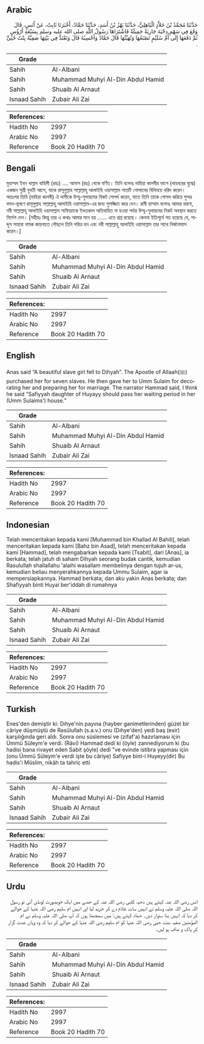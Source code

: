 ## Arabic


<div dir="rtl" lang="ar" style={{fontSize:'larger',backgroundColor:'#f8f9fa',padding:20}}>
حَدَّثَنَا مُحَمَّدُ بْنُ خَلاَّدٍ الْبَاهِلِيُّ، حَدَّثَنَا بَهْزُ بْنُ أَسَدٍ، حَدَّثَنَا حَمَّادٌ، أَخْبَرَنَا ثَابِتٌ، عَنْ أَنَسٍ، قَالَ وَقَعَ فِي سَهْمِ دِحْيَةَ جَارِيَةٌ جَمِيلَةٌ فَاشْتَرَاهَا رَسُولُ اللَّهِ صلى الله عليه وسلم بِسَبْعَةِ أَرْؤُسٍ ثُمَّ دَفَعَهَا إِلَى أُمِّ سُلَيْمٍ تَصْنَعُهَا وَتُهَيِّئُهَا قَالَ حَمَّادٌ وَأَحْسِبُهُ قَالَ وَتَعْتَدُّ فِي بَيْتِهَا صَفِيَّةُ بِنْتُ حُيَىٍّ ‏.‏
</div>
<div style={{backgroundColor:'#f8f9fa',padding:20, marginBottom: 10}}><table> <thead> <tr> <th>Grade</th> <th></th> </tr> </thead> <tbody> <tr><td>Sahih</td><td>Al-Albani</td></tr><tr><td>Sahih</td><td>Muhammad Muhyi Al-Din Abdul Hamid</td></tr><tr><td>Sahih</td><td>Shuaib Al Arnaut</td></tr><tr><td>Isnaad Sahih</td><td>Zubair Ali Zai</td></tr></tbody></table><table> <thead> <tr> <th>References:</th> <th></th> </tr> </thead> <tbody><tr><td>Hadith No</td><td>2997</td></tr><tr><td>Arabic No</td><td>2997</td></tr><tr><td>Reference</td><td>Book 20 Hadith 70</td></tr></tbody></table></div>

## Bengali


<div dir="ltr" lang="bn" style={{fontSize:'larger',backgroundColor:'#f8f9fa',padding:20}}>
মুহাম্মদ ইবন খাল্লাদ বাহিলী (রহঃ) .... আনাস (রাঃ) থেকে বর্ণিত। তিনি বলেনঃ দাহিয়া কালবীর ভাগে (খায়বরের যুদ্ধে) একজন সুশ্রী যুবতী আসে, যাকে রাসূলুল্লাহ সাল্লাল্লাহু আলাইহি ওয়াসাল্লাম সাতটি গোলামের বিনিময়ে খরিদ করেন। অতঃপর তিনি (দাহিয়া কালবী) ঐ দাসীকে উম্মু-সুলায়মের নিকট সোপর্দ করেন, যাতে তিনি তাকে গোসল করিয়ে সুন্দর বসন-ভূষণে রাসূলুল্লাহ সাল্লাল্লাহু আলাইহি ওয়াসাল্লাম-এর জন্য সুসজ্জিত করে দেন। রাবী হাম্মাদ বলেনঃ আমার ধারণা, নবী সাল্লাল্লাহু আলাইহি ওয়াসাল্লাম সাফিয়্যাকে ইদ্দতকাল অতিবাহিত না হওয়া পর্যন্ত উম্মু-সুলায়মের নিকট অবস্থান করতে নির্দেশ দেন। [সহীহঃ কিন্তু তার এ কথাঃ আমার মনে হয় ...... এতে প্রশ্ন রয়েছে। কেননা ইতিপূর্বে গত হয়েছে যে, সাদ্দুস সাহাবা নামক জায়গাতে পৌছলে তিনি পবিত্র হন এবং নবী সাল্লাল্লাহু আলাইহি ওয়াসাল্লাম তার সাথে নির্জানাবাস করেন।]
</div>
<div style={{backgroundColor:'#f8f9fa',padding:20, marginBottom: 10}}><table> <thead> <tr> <th>Grade</th> <th></th> </tr> </thead> <tbody> <tr><td>Sahih</td><td>Al-Albani</td></tr><tr><td>Sahih</td><td>Muhammad Muhyi Al-Din Abdul Hamid</td></tr><tr><td>Sahih</td><td>Shuaib Al Arnaut</td></tr><tr><td>Isnaad Sahih</td><td>Zubair Ali Zai</td></tr></tbody></table><table> <thead> <tr> <th>References:</th> <th></th> </tr> </thead> <tbody><tr><td>Hadith No</td><td>2997</td></tr><tr><td>Arabic No</td><td>2997</td></tr><tr><td>Reference</td><td>Book 20 Hadith 70</td></tr></tbody></table></div>

## English


<div dir="ltr" lang="en" style={{fontSize:'larger',backgroundColor:'#f8f9fa',padding:20}}>
Anas said “A beautiful slave girl fell to Dihyah”. The Apostle of Allaah(ﷺ) purchased her for seven slaves. He then gave her to Umm Sulaim for decorating her and preparing her for marriage. The narrator Hammad said, I think he said “Safiyyah daughter of Huyayy should pass her waiting period in her (Umm Sulaims’) house.”
</div>
<div style={{backgroundColor:'#f8f9fa',padding:20, marginBottom: 10}}><table> <thead> <tr> <th>Grade</th> <th></th> </tr> </thead> <tbody> <tr><td>Sahih</td><td>Al-Albani</td></tr><tr><td>Sahih</td><td>Muhammad Muhyi Al-Din Abdul Hamid</td></tr><tr><td>Sahih</td><td>Shuaib Al Arnaut</td></tr><tr><td>Isnaad Sahih</td><td>Zubair Ali Zai</td></tr></tbody></table><table> <thead> <tr> <th>References:</th> <th></th> </tr> </thead> <tbody><tr><td>Hadith No</td><td>2997</td></tr><tr><td>Arabic No</td><td>2997</td></tr><tr><td>Reference</td><td>Book 20 Hadith 70</td></tr></tbody></table></div>

## Indonesian


<div dir="ltr" lang="id" style={{fontSize:'larger',backgroundColor:'#f8f9fa',padding:20}}>
Telah menceritakan kepada kami [Muhammad bin Khallad Al Bahili], telah menceritakan kepada kami [Bahz bin Asad], telah menceritakan kepada kami [Hammad], telah mengabarkan kepada kami [Tsabit], dari [Anas], ia berkata; telah jatuh di saham Dihyah seorang budak cantik, kemudian Rasulullah shallallahu 'alaihi wasallam membelinya dengan tujuh ar-us, kemudian beliau menyerahkannya kepada Ummu Sulaim, agar ia mempersiapkannya. Hammad berkata; dan aku yakin Anas berkata; dan Shafiyyah binti Huyai ber'iddah di rumahnya
</div>
<div style={{backgroundColor:'#f8f9fa',padding:20, marginBottom: 10}}><table> <thead> <tr> <th>Grade</th> <th></th> </tr> </thead> <tbody> <tr><td>Sahih</td><td>Al-Albani</td></tr><tr><td>Sahih</td><td>Muhammad Muhyi Al-Din Abdul Hamid</td></tr><tr><td>Sahih</td><td>Shuaib Al Arnaut</td></tr><tr><td>Isnaad Sahih</td><td>Zubair Ali Zai</td></tr></tbody></table><table> <thead> <tr> <th>References:</th> <th></th> </tr> </thead> <tbody><tr><td>Hadith No</td><td>2997</td></tr><tr><td>Arabic No</td><td>2997</td></tr><tr><td>Reference</td><td>Book 20 Hadith 70</td></tr></tbody></table></div>

## Turkish


<div dir="ltr" lang="tr" style={{fontSize:'larger',backgroundColor:'#f8f9fa',padding:20}}>
Enes'den demiştir ki: Dıhye'nin payına (hayber ganimetlerinden) güzel bir câriye düşmüştü de Rasûlullah (s.a.v.) onu (Dıhye'den) yedi baş (esir) karşılığında geri aldı. Sonra onu süslemesi ve (zifaf'a) hazırlaması için Ümmü Süleym'e verdi. (Râvi) Hammad dedi ki (öyle) zannediyorum ki (bu hadisi bana rivayet eden Sabit şöyle) dedi "ve evinde istibra yapması için (onu Ümmü Süleym'e verdi işte bu câriye) Safiyye bint-i Huyeyy(dir) Bu hadis'i Müslim, nikâh ta tahric etti
</div>
<div style={{backgroundColor:'#f8f9fa',padding:20, marginBottom: 10}}><table> <thead> <tr> <th>Grade</th> <th></th> </tr> </thead> <tbody> <tr><td>Sahih</td><td>Al-Albani</td></tr><tr><td>Sahih</td><td>Muhammad Muhyi Al-Din Abdul Hamid</td></tr><tr><td>Sahih</td><td>Shuaib Al Arnaut</td></tr><tr><td>Isnaad Sahih</td><td>Zubair Ali Zai</td></tr></tbody></table><table> <thead> <tr> <th>References:</th> <th></th> </tr> </thead> <tbody><tr><td>Hadith No</td><td>2997</td></tr><tr><td>Arabic No</td><td>2997</td></tr><tr><td>Reference</td><td>Book 20 Hadith 70</td></tr></tbody></table></div>

## Urdu


<div dir="rtl" lang="ur" style={{fontSize:'larger',backgroundColor:'#f8f9fa',padding:20}}>
انس رضی اللہ عنہ کہتے ہیں دحیہ کلبی رضی اللہ عنہ کے حصے میں ایک خوبصورت لونڈی آئی تو رسول اللہ صلی اللہ علیہ وسلم نے انہیں سات غلام دے کر خرید لیا اور انہیں ام سلیم رضی اللہ عنہا کے حوالے کر دیا کہ انہیں بنا سنوار دیں۔ حماد کہتے ہیں: میں سمجھتا ہوں کہ آپ صلی اللہ علیہ وسلم نے ام المؤمنین صفیہ بنت حیی رضی اللہ عنہا کو ام سلیم رضی اللہ عنہا کے حوالے کر دیا کہ وہ وہاں عدت گزار کر پاک و صاف ہو لیں۔
</div>
<div style={{backgroundColor:'#f8f9fa',padding:20, marginBottom: 10}}><table> <thead> <tr> <th>Grade</th> <th></th> </tr> </thead> <tbody> <tr><td>Sahih</td><td>Al-Albani</td></tr><tr><td>Sahih</td><td>Muhammad Muhyi Al-Din Abdul Hamid</td></tr><tr><td>Sahih</td><td>Shuaib Al Arnaut</td></tr><tr><td>Isnaad Sahih</td><td>Zubair Ali Zai</td></tr></tbody></table><table> <thead> <tr> <th>References:</th> <th></th> </tr> </thead> <tbody><tr><td>Hadith No</td><td>2997</td></tr><tr><td>Arabic No</td><td>2997</td></tr><tr><td>Reference</td><td>Book 20 Hadith 70</td></tr></tbody></table></div>